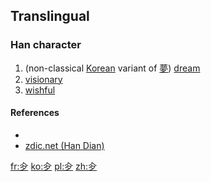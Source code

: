 ==Translingual==

===Han character===
{{Han char|rn=11|rad=入|as=03|sn=5|four=|canj=人弓戈 (ONI)|ids=⿰[[入]][[夕]]}}

# (non-classical [[Korea]]n variant of [[夢]]) [[dream]]
# [[visionary]]
# [[wishful]]

====References====
* {{Han ref|kx=0126.041|dkj=|dj=|hdz=|uh=34B1|ud=13489|bh=|bd=}}
*[http://www.zdic.net/zd/zi2/ZdicE3Zdic92ZdicB1.htm zdic.net (Han Dian)]

[[fr:㒱]]
[[ko:㒱]]
[[pl:㒱]]
[[zh:㒱]]